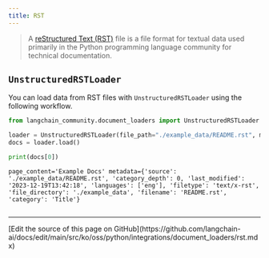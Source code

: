 ```yaml
---
title: RST
---
```


>A [reStructured Text (RST)](https://en.wikipedia.org/wiki/ReStructuredText) file is a file format for textual data used primarily in the Python programming language community for technical documentation.

## `UnstructuredRSTLoader`

You can load data from RST files with `UnstructuredRSTLoader` using the following workflow.

```python
from langchain_community.document_loaders import UnstructuredRSTLoader

loader = UnstructuredRSTLoader(file_path="./example_data/README.rst", mode="elements")
docs = loader.load()

print(docs[0])
```

```output
page_content='Example Docs' metadata={'source': './example_data/README.rst', 'category_depth': 0, 'last_modified': '2023-12-19T13:42:18', 'languages': ['eng'], 'filetype': 'text/x-rst', 'file_directory': './example_data', 'filename': 'README.rst', 'category': 'Title'}
```

```python

```

---

<Callout icon="pen-to-square" iconType="regular">
  [Edit the source of this page on GitHub](https://github.com/langchain-ai/docs/edit/main/src/ko/oss/python/integrations/document_loaders/rst.mdx)
</Callout>
